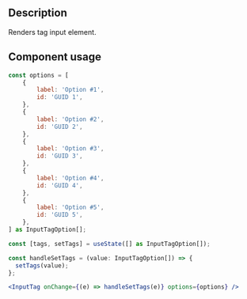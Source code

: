 
<Meta title="Components/Inputs/Input Tag Docs" />

<h2>Description</h2>

<p>Renders tag input element.</p>

<h2>Component usage</h2>

```jsx
const options = [
    {
        label: 'Option #1',
        id: 'GUID 1',
    },
    {
        label: 'Option #2',
        id: 'GUID 2',
    },
    {
        label: 'Option #3',
        id: 'GUID 3',
    },
    {
        label: 'Option #4',
        id: 'GUID 4',
    },
    {
        label: 'Option #5',
        id: 'GUID 5',
    },
] as InputTagOption[];

const [tags, setTags] = useState([] as InputTagOption[]);

const handleSetTags = (value: InputTagOption[]) => {
  setTags(value);
};

<InputTag onChange={(e) => handleSetTags(e)} options={options} />
```
